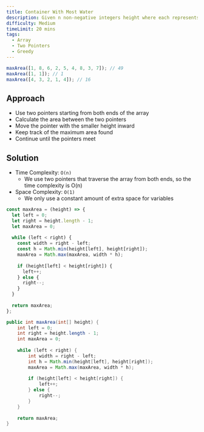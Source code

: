 ```yaml
---
title: Container With Most Water
description: Given n non-negative integers height where each represents a point at coordinate (i, height[i]), find two lines, which, together with the x-axis, form a container that can hold the maximum amount of water. Return the maximum amount of water a container can store.
difficulty: Medium
timeLimit: 20 mins
tags:
  - Array
  - Two Pointers
  - Greedy
---
```


```js title="Example"
maxArea([1, 8, 6, 2, 5, 4, 8, 3, 7]); // 49
maxArea([1, 1]); // 1
maxArea([4, 3, 2, 1, 4]); // 16
```

## Approach

- Use two pointers starting from both ends of the array
- Calculate the area between the two pointers
- Move the pointer with the smaller height inward
- Keep track of the maximum area found
- Continue until the pointers meet

## Solution

- Time Complexity: `O(n)`
  - We use two pointers that traverse the array from both ends, so the time complexity is O(n)
- Space Complexity: `O(1)`
  - We only use a constant amount of extra space for variables

```js tab="JavaScript"
const maxArea = (height) => {
  let left = 0;
  let right = height.length - 1;
  let maxArea = 0;
  
  while (left < right) {
    const width = right - left;
    const h = Math.min(height[left], height[right]);
    maxArea = Math.max(maxArea, width * h);
    
    if (height[left] < height[right]) {
      left++;
    } else {
      right--;
    }
  }
  
  return maxArea;
};
```

```java tab="Java"
public int maxArea(int[] height) {
    int left = 0;
    int right = height.length - 1;
    int maxArea = 0;
    
    while (left < right) {
        int width = right - left;
        int h = Math.min(height[left], height[right]);
        maxArea = Math.max(maxArea, width * h);
        
        if (height[left] < height[right]) {
            left++;
        } else {
            right--;
        }
    }
    
    return maxArea;
}
```
